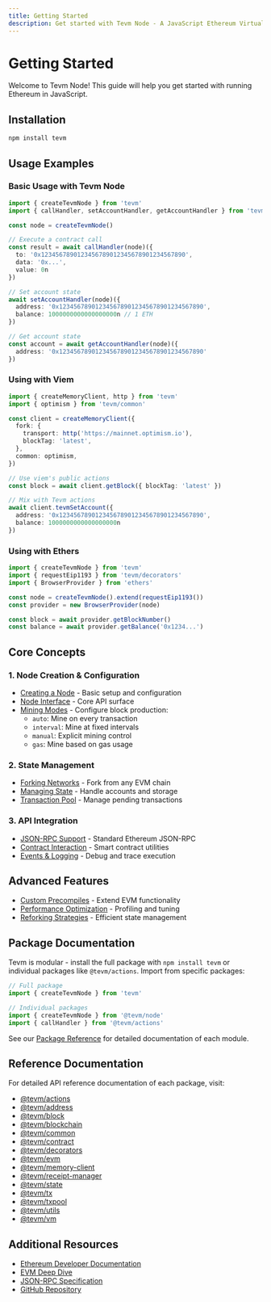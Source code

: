 ```yaml
---
title: Getting Started
description: Get started with Tevm Node - A JavaScript Ethereum Virtual Machine
---
```


# Getting Started

Welcome to Tevm Node! This guide will help you get started with running Ethereum in JavaScript.

## Installation

```bash
npm install tevm
```

## Usage Examples

### Basic Usage with Tevm Node

```typescript
import { createTevmNode } from 'tevm'
import { callHandler, setAccountHandler, getAccountHandler } from 'tevm/actions'

const node = createTevmNode()

// Execute a contract call
const result = await callHandler(node)({
  to: '0x1234567890123456789012345678901234567890',
  data: '0x...',
  value: 0n
})

// Set account state
await setAccountHandler(node)({
  address: '0x1234567890123456789012345678901234567890',
  balance: 1000000000000000000n // 1 ETH
})

// Get account state
const account = await getAccountHandler(node)({
  address: '0x1234567890123456789012345678901234567890'
})
```

### Using with Viem

```typescript
import { createMemoryClient, http } from 'tevm'
import { optimism } from 'tevm/common'

const client = createMemoryClient({
  fork: {
    transport: http('https://mainnet.optimism.io'),
    blockTag: 'latest',
  },
  common: optimism,
})

// Use viem's public actions
const block = await client.getBlock({ blockTag: 'latest' })

// Mix with Tevm actions
await client.tevmSetAccount({
  address: '0x1234567890123456789012345678901234567890',
  balance: 1000000000000000000n
})
```

### Using with Ethers

```typescript
import { createTevmNode } from 'tevm'
import { requestEip1193 } from 'tevm/decorators'
import { BrowserProvider } from 'ethers'

const node = createTevmNode().extend(requestEip1193())
const provider = new BrowserProvider(node)

const block = await provider.getBlockNumber()
const balance = await provider.getBalance('0x1234...')
```

## Core Concepts

### 1. Node Creation & Configuration

- [Creating a Node](./core/create-tevm-node) - Basic setup and configuration
- [Node Interface](./core/tevm-node-interface) - Core API surface
- [Mining Modes](./core/mining-modes) - Configure block production:
  - `auto`: Mine on every transaction
  - `interval`: Mine at fixed intervals
  - `manual`: Explicit mining control
  - `gas`: Mine based on gas usage

### 2. State Management

- [Forking Networks](./core/forking) - Fork from any EVM chain
- [Managing State](./core/managing-state) - Handle accounts and storage
- [Transaction Pool](./advanced/txpool) - Manage pending transactions

### 3. API Integration

- [JSON-RPC Support](./api/json-rpc) - Standard Ethereum JSON-RPC
- [Contract Interaction](/reference/contract) - Smart contract utilities
- [Events & Logging](./api/evm-events) - Debug and trace execution

## Advanced Features

- [Custom Precompiles](./advanced/custom-precompiles) - Extend EVM functionality
- [Performance Optimization](./advanced/performance-profiler) - Profiling and tuning
- [Reforking Strategies](./core/forking#reforking) - Efficient state management

## Package Documentation

Tevm is modular - install the full package with `npm install tevm` or individual packages like `@tevm/actions`. Import from specific packages:

```typescript
// Full package
import { createTevmNode } from 'tevm'

// Individual packages
import { createTevmNode } from '@tevm/node'
import { callHandler } from '@tevm/actions'
```

See our [Package Reference](./api/packages) for detailed documentation of each module.

## Reference Documentation

For detailed API reference documentation of each package, visit:

- [@tevm/actions](/reference/actions)
- [@tevm/address](/reference/address)
- [@tevm/block](/reference/block)
- [@tevm/blockchain](/reference/blockchain)
- [@tevm/common](/reference/common)
- [@tevm/contract](/reference/contract)
- [@tevm/decorators](/reference/decorators)
- [@tevm/evm](/reference/evm)
- [@tevm/memory-client](/reference/memory-client)
- [@tevm/receipt-manager](/reference/receipt-manager)
- [@tevm/state](/reference/state)
- [@tevm/tx](/reference/tx)
- [@tevm/txpool](/reference/txpool)
- [@tevm/utils](/reference/utils)
- [@tevm/vm](/reference/vm)

## Additional Resources

- [Ethereum Developer Documentation](https://ethereum.org/developers)
- [EVM Deep Dive](https://ethereum.org/developers/docs/evm)
- [JSON-RPC Specification](https://ethereum.org/developers/docs/apis/json-rpc)
- [GitHub Repository](https://github.com/evmts/tevm-monorepo)
